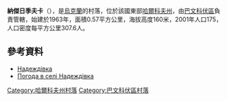 {{coord|48|49|1|N|36|57|39|E|scale:100000_region:UA|display=title}}

'''納傑日季夫卡'''（{{lang-uk|Надеждівка}}），是[[烏克蘭|烏克蘭]]的村落，位於該國東部[[哈爾科夫州|哈爾科夫州]]，由[[巴文科伏區|巴文科伏區]]負責管轄，始建於1963年，面積0.57平方公里，海拔高度160米，2001年人口175，人口密度每平方公里307.6人。

==參考資料==
* [http://gska2.rada.gov.ua/pls/z7502/A005?rdat1=09.01.2009&rf7571=32164 Надеждівка]{{dead link|date=2018年4月 |bot=InternetArchiveBot |fix-attempted=yes }}
* [http://weather.in.ua/ua/har'kovskaja/16562 Погода в селі Надеждівка] {{Wayback|url=http://weather.in.ua/ua/har%27kovskaja/16562 |date=20160323023915 }}

{{DEFAULTSORT:Надеждівка}}
[[Category:哈爾科夫州村落|Category:哈爾科夫州村落]]
[[Category:巴文科伏區村落|Category:巴文科伏區村落]]


{{Kharkiv-geo-stub}}